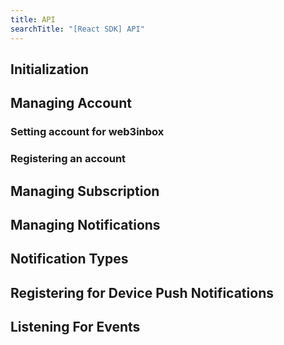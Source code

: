 ```yaml
---
title: API
searchTitle: "[React SDK] API"
---
```





## Initialization

<Initialization />

## Managing Account

### Setting account for web3inbox

<SettingAccount />

### Registering an account

<Registering />

## Managing Subscription

<Managing />

## Managing Notifications

<ManagingNotifications />

## Notification Types

<Types />

## Registering for Device Push Notifications

<RegisteringPush />

## Listening For Events

<Events />
